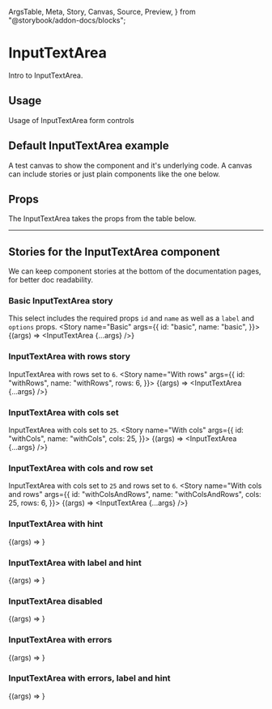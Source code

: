   ArgsTable,
  Meta,
  Story,
  Canvas,
  Source,
  Preview,
} from "@storybook/addon-docs/blocks";

<!-- Add base Meta for each story,
     meta like args can be overridden at story level if required -->

<Meta title="Elements/InputTextArea" component={InputTextArea} />

<!--- Start content -->
# InputTextArea
Intro to InputTextArea.

## Usage
Usage of InputTextArea form controls

## Default InputTextArea example
A test canvas to show the component and it's underlying code.
A canvas can include stories or just plain components like the one below.
<Canvas>
  <InputTextArea label="Text area label" id="id" name="name" />
</Canvas>

## Props
<p>The InputTextArea takes the props from the table below.</p>
<ArgsTable components={{ InputTextArea: InputTextArea }} />

<hr />

## Stories for the InputTextArea component

We can keep component stories at the bottom of the documentation pages, for better doc readability.

### Basic InputTextArea story
This select includes the required props `id` and `name` as well as a `label` and `options` props.
<Canvas>
  <Story name="Basic"
    args={{
      id: "basic",
      name: "basic",
    }}>
    {(args) => <InputTextArea {...args} />}
  </Story>
</Canvas>

### InputTextArea with rows story
InputTextArea with rows set to `6`.
<Canvas>
  <Story name="With rows"
    args={{
      id: "withRows",
      name: "withRows",
      rows: 6,
    }}>
    {(args) => <InputTextArea {...args} />}
  </Story>
</Canvas>

### InputTextArea with cols set
InputTextArea with cols set to `25`.
<Canvas>
  <Story name="With cols"
    args={{
      id: "withCols",
      name: "withCols",
      cols: 25,
    }}>
    {(args) => <InputTextArea {...args} />}
  </Story>
</Canvas>

### InputTextArea with cols and row set
InputTextArea with cols set to `25` and rows set to `6`.
<Canvas>
  <Story name="With cols and rows"
    args={{
      id: "withColsAndRows",
      name: "withColsAndRows",
      cols: 25,
      rows: 6,
    }}>
    {(args) => <InputTextArea {...args} />}
  </Story>
</Canvas>

### InputTextArea with hint
<Canvas>
  <Story name="With hint"
    args={{
      id: "withhint",
      name: "withhint",
      hint: "Hint to help guide the user",
    }}>
    {(args) => <InputTextArea {...args} />}
  </Story>
</Canvas>

### InputTextArea with label and hint
<Canvas>
  <Story name="With hint and label"
    args={{
      id: "withhintandlabel",
      name: "withhintandlabel",
      label: "Input Label",
      hint: "Hint to help guide the user",
    }}>
    {(args) => <InputTextArea {...args} />}
  </Story>
</Canvas>

### InputTextArea disabled
<Canvas>
  <Story name="InputTextArea disabled"
    args={{
      id: "basic-disabled",
      name: "basic-disabled",
      label: "Input disabled with label",
      disabled: true,
    }}>
    {(args) => <InputTextArea {...args} />}
  </Story>
</Canvas>

### InputTextArea with errors
<Canvas>
  <Story name="With errors"
    args={{
      id: "witherrors",
      name: "witherrors",
      hasError: true,
      errorMsg: "Error message",
    }}>
    {(args) => <InputTextArea {...args} />}
  </Story>
</Canvas>

### InputTextArea with errors, label and hint
<Canvas>
  <Story name="With errors, label and hint"
    args={{
      id: "withhint",
      name: "withhint",
      label: "Input with label, hint and error",
      hint: "Hint text to help guide users",
      hasError: true,
      errorMsg: "Error message",
    }}>
    {(args) => <InputTextArea {...args} />}
  </Story>
</Canvas>
